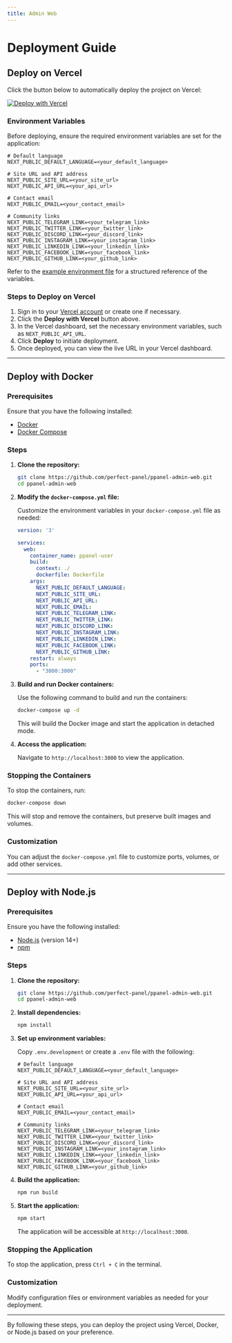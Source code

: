 ```yaml
---
title: Admin Web
---
```


# Deployment Guide

## Deploy on Vercel

Click the button below to automatically deploy the project on Vercel:

[![Deploy with Vercel](https://vercel.com/button)](https://vercel.com/new/clone?repository-url=https%3A%2F%2Fgithub.com%2Fperfect-panel%2Fppanel-admin-web&env=NEXT_PUBLIC_API_URL&envDescription=Environment%20Variables%20Description&envLink=https%3A%2F%2Fraw.githubusercontent.com%2Fperfect-panel%2Fppanel-admin-web%2Frefs%2Fheads%2Fmain%2F.env.development&project-name=ppanel-admin-web&repository-name=ppanel-admin-web)

### Environment Variables

Before deploying, ensure the required environment variables are set for the application:

```env
# Default language
NEXT_PUBLIC_DEFAULT_LANGUAGE=<your_default_language>

# Site URL and API address
NEXT_PUBLIC_SITE_URL=<your_site_url>
NEXT_PUBLIC_API_URL=<your_api_url>

# Contact email
NEXT_PUBLIC_EMAIL=<your_contact_email>

# Community links
NEXT_PUBLIC_TELEGRAM_LINK=<your_telegram_link>
NEXT_PUBLIC_TWITTER_LINK=<your_twitter_link>
NEXT_PUBLIC_DISCORD_LINK=<your_discord_link>
NEXT_PUBLIC_INSTAGRAM_LINK=<your_instagram_link>
NEXT_PUBLIC_LINKEDIN_LINK=<your_linkedin_link>
NEXT_PUBLIC_FACEBOOK_LINK=<your_facebook_link>
NEXT_PUBLIC_GITHUB_LINK=<your_github_link>
```

Refer to the [example environment file](https://raw.githubusercontent.com/perfect-panel/ppanel-admin-web/refs/heads/main/.env.development) for a structured reference of the variables.

### Steps to Deploy on Vercel

1. Sign in to your [Vercel account](https://vercel.com/) or create one if necessary.
2. Click the **Deploy with Vercel** button above.
3. In the Vercel dashboard, set the necessary environment variables, such as `NEXT_PUBLIC_API_URL`.
4. Click **Deploy** to initiate deployment.
5. Once deployed, you can view the live URL in your Vercel dashboard.

---

## Deploy with Docker

### Prerequisites

Ensure that you have the following installed:

- [Docker](https://www.docker.com/get-started)
- [Docker Compose](https://docs.docker.com/compose/install/)

### Steps

1. **Clone the repository:**

   ```bash
   git clone https://github.com/perfect-panel/ppanel-admin-web.git
   cd ppanel-admin-web
   ```

2. **Modify the `docker-compose.yml` file:**

   Customize the environment variables in your `docker-compose.yml` file as needed:

   ```yml
   version: '3'

   services:
     web:
       container_name: ppanel-user
       build:
         context: ./
         dockerfile: Dockerfile
       args:
         NEXT_PUBLIC_DEFAULT_LANGUAGE:
         NEXT_PUBLIC_SITE_URL:
         NEXT_PUBLIC_API_URL:
         NEXT_PUBLIC_EMAIL:
         NEXT_PUBLIC_TELEGRAM_LINK:
         NEXT_PUBLIC_TWITTER_LINK:
         NEXT_PUBLIC_DISCORD_LINK:
         NEXT_PUBLIC_INSTAGRAM_LINK:
         NEXT_PUBLIC_LINKEDIN_LINK:
         NEXT_PUBLIC_FACEBOOK_LINK:
         NEXT_PUBLIC_GITHUB_LINK:
       restart: always
       ports:
         - "3000:3000"
   ```

3. **Build and run Docker containers:**

   Use the following command to build and run the containers:

   ```bash
   docker-compose up -d
   ```

   This will build the Docker image and start the application in detached mode.

4. **Access the application:**

   Navigate to `http://localhost:3000` to view the application.

### Stopping the Containers

To stop the containers, run:

```bash
docker-compose down
```

This will stop and remove the containers, but preserve built images and volumes.

### Customization

You can adjust the `docker-compose.yml` file to customize ports, volumes, or add other services.

---

## Deploy with Node.js

### Prerequisites

Ensure you have the following installed:

- [Node.js](https://nodejs.org/en/download/) (version 14+)
- [npm](https://www.npmjs.com/get-npm)

### Steps

1. **Clone the repository:**

   ```bash
   git clone https://github.com/perfect-panel/ppanel-admin-web.git
   cd ppanel-admin-web
   ```

2. **Install dependencies:**

   ```bash
   npm install
   ```

3. **Set up environment variables:**

   Copy `.env.development` or create a `.env` file with the following:

   ```env
   # Default language
   NEXT_PUBLIC_DEFAULT_LANGUAGE=<your_default_language>

   # Site URL and API address
   NEXT_PUBLIC_SITE_URL=<your_site_url>
   NEXT_PUBLIC_API_URL=<your_api_url>

   # Contact email
   NEXT_PUBLIC_EMAIL=<your_contact_email>

   # Community links
   NEXT_PUBLIC_TELEGRAM_LINK=<your_telegram_link>
   NEXT_PUBLIC_TWITTER_LINK=<your_twitter_link>
   NEXT_PUBLIC_DISCORD_LINK=<your_discord_link>
   NEXT_PUBLIC_INSTAGRAM_LINK=<your_instagram_link>
   NEXT_PUBLIC_LINKEDIN_LINK=<your_linkedin_link>
   NEXT_PUBLIC_FACEBOOK_LINK=<your_facebook_link>
   NEXT_PUBLIC_GITHUB_LINK=<your_github_link>
   ```

4. **Build the application:**

   ```bash
   npm run build
   ```

5. **Start the application:**

   ```bash
   npm start
   ```

   The application will be accessible at `http://localhost:3000`.

### Stopping the Application

To stop the application, press `Ctrl + C` in the terminal.

### Customization

Modify configuration files or environment variables as needed for your deployment.

---

By following these steps, you can deploy the project using Vercel, Docker, or Node.js based on your preference.

